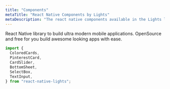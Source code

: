 ```yaml
---
title: "Components"
metaTitle: "React Native Components by Lights"
metaDescription: "The react native components available in the Lights library"
---
```


React Native library to build ultra modern mobile applications. OpenSource and free for you build awesome looking apps with ease.

```javascript
import {
  ColoredCards,
  PinterestCard,
  CardSlider,
  BottomSheet,
  SelectBox,
  TextInput,
} from "react-native-lights";
```
